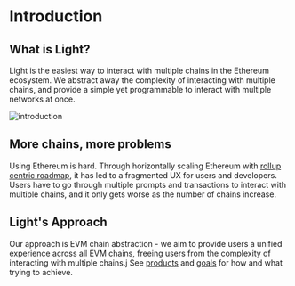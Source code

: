 # Introduction

## What is Light?

Light is the easiest way to interact with multiple chains in the Ethereum ecosystem.
We abstract away the complexity of interacting with multiple chains, and provide a simple yet programmable to interact with multiple networks at once.

![introduction](/introduction.png)

## More chains, more problems

Using Ethereum is hard. Through horizontally scaling Ethereum with [rollup centric roadmap](https://ethereum-magicians.org/t/a-rollup-centric-ethereum-roadmap/4698), it has led to a fragmented UX for users and developers.
Users have to go through multiple prompts and transactions to interact with multiple chains, and it only gets worse as the number of chains increase.

## Light's Approach

Our approach is EVM chain abstraction - we aim to provide users a unified experience across all EVM chains, freeing users from the complexity of interacting with multiple chains.j
See [products](/introduction/products) and [goals](/goals) for how and what trying to achieve.
